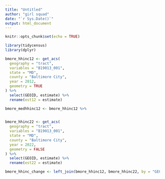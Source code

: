 ```yaml
---
title: "Untitled"
author: "girl squad"
date: "`r Sys.Date()`"
output: html_document
---
```


```r
knitr::opts_chunk$set(echo = TRUE)

library(tidycensus)
library(dplyr)

```


```r

bmore_hhinc12 <- get_acs(
  geography = "tract", 
  variables = "B19013_001",
  state = "MD", 
  county = "Baltimore City",
  year = 2012,
  geometry = TRUE 
) %>%
  select(GEOID, estimate) %>%
  rename(est12 = estimate)

bmore_medhhinc12 <- bmore_hhinc12 %>%
  

bmore_hhinc22 <- get_acs(
  geography = "tract", 
  variables = "B19013_001",
  state = "MD", 
  county = "Baltimore City",
  year = 2022,
  geometry = FALSE 
) %>%
  select(GEOID, estimate) %>%
  rename(est22 = estimate)

bmore_hhinc_change <- left_join(bmore_hhinc12, bmore_hhinc22, by = "GEOID")



```

